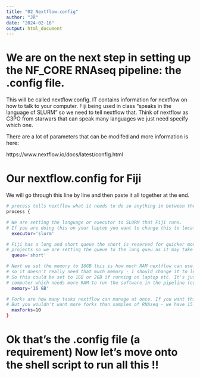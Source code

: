 ```yaml
---
title: "02_Nextflow.config"
author: "JR"
date: "2024-02-16"
output: html_document
---
```


# We are on the next step in setting up the NF_CORE RNAseq pipeline: the .config file.

This will be called nextflow.config. IT contains information for nextflow on how to talk to your
computer. Fiji being used in class "speaks in the language of SLURM" so we need to tell nextflow that.
Think of nextflow as C3PO from starwars that can speak many languages we just need specify which one.

There are a lot of parameters that can be modifed and more information is here:

https://www.nextflow.io/docs/latest/config.html

# Our nextflow.config for Fiji 

We will go through this line by line and then paste it all together at the end.

```bash

# process tells nextflow what it needs to do so anything in between the { } it will do as one process
process {

# We are setting the language or executor to SLURM that Fiji runs.
# If you are doing this on your laptop you want to change this to local.
  executor='slurm'

# Fiji has a long and short queue the short is reserved for quicker more intensive
# projects so we are setting the queue to the long queu as it may take 8+ hours to run all this RNAseq! UPDATE: Changed to short queue, it takes 8 hours to run this job instead of 3 days
  queue='short'

# Next we set the memory to 16GB this is how much RAM nextflow can use. Remember Nextflow is just a task manager
# so it doesn't really need that much memory - I should change it to less, but so excited to run the pipeline :)
# So this could be set to 1GB or 2GB if running on laptop etc. It's just how much memory nextflow has to speak to your
# computer which needs more RAM to run the software in the pipeline (container).
  memory='16 GB'

# Forks are how many tasks nextflow can manage at once. If you want things to go faster you can have more forks!
# But you wouldn't want more forks than samples of RNAseq - we have 15 but fine with moving forward with 10 at a time.
  maxForks=10
}
```


# Ok that's the .config file (a requirement) Now let's move onto the shell script to run all this !!

